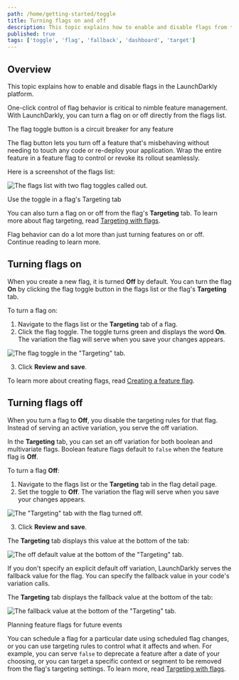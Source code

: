 ```yaml
---
path: /home/getting-started/toggle
title: Turning flags on and off
description: This topic explains how to enable and disable flags from the flags list.
published: true
tags: ['toggle', 'flag', 'fallback', 'dashboard', 'target']
---
```


## Overview

This topic explains how to enable and disable flags in the LaunchDarkly platform.

One-click control of flag behavior is critical to nimble feature management. With LaunchDarkly, you can turn a flag on or off directly from the flags list.

<Callout intent="info">
<CalloutTitle>The flag toggle button is a circuit breaker for any feature</CalloutTitle>
<CalloutDescription>

The flag button lets you turn off a feature that's misbehaving without needing to touch any code or re-deploy your application. Wrap the entire feature in a feature flag to control or revoke its rollout seamlessly.

</CalloutDescription>
</Callout>

Here is a screenshot of the flags list:

![The flags list with two flag toggles called out.](flag-toggle.png)


<Callout intent="info">
<CalloutTitle>Use the toggle in a flag's Targeting tab</CalloutTitle>
<CalloutDescription>

You can also turn a flag on or off from the flag's **Targeting** tab. To learn more about flag targeting, read [Targeting with flags](/home/flags/targeting).

</CalloutDescription>
</Callout>

Flag behavior can do a lot more than just turning features on or off. Continue reading to learn more.

## Turning flags on

When you create a new flag, it is turned **Off** by default. You can turn the flag **On** by clicking the flag toggle button in the flags list or the flag's **Targeting** tab.

To turn a flag on:

1. Navigate to the flags list or the **Targeting** tab of a flag.
2. Click the flag toggle. The toggle turns green and displays the word **On**. The variation the flag will serve when you save your changes appears.

![The flag toggle in the "Targeting" tab.](flag-targeting-toggle.png)

3. Click **Review and save**.

To learn more about creating flags, read [Creating a feature flag](/home/getting-started/feature-flags).

## Turning flags off

When you turn a flag to **Off**, you disable the targeting rules for that flag. Instead of serving an active variation, you serve the off variation.

In the **Targeting** tab, you can set an off variation for both boolean and multivariate flags. Boolean feature flags default to `false` when the feature flag is **Off**.

To turn a flag **Off**:

1. Navigate to the flags list or the **Targeting** tab in the flag detail page.
2. Set the toggle to **Off**. The variation the flag will serve when you save your changes appears.

![The "Targeting" tab with the flag turned off.](flag-targeting-toggle-off.png)

3. Click **Review and save**.

The **Targeting** tab displays this value at the bottom of the tab:

![The off default value at the bottom of the "Targeting" tab.](flag-off-default-value.png)

If you don't specify an explicit default off variation, LaunchDarkly serves the fallback value for the flag. You can specify the fallback value in your code's variation calls.

The **Targeting** tab displays the fallback value at the bottom of the tab:

![The fallback value at the bottom of the "Targeting" tab.](flag-fallback-value.png)

<Callout intent="info">
<CalloutTitle>Planning feature flags for future events</CalloutTitle>
<CalloutDescription>

You can schedule a flag for a particular date using scheduled flag changes, or you can use targeting rules to control what it affects and when. For example, you can serve `false` to deprecate a feature after a date of your choosing, or you can target a specific context or segment to be removed from the flag's targeting settings. To learn more, read [Targeting with flags](/home/flags/targeting).

</CalloutDescription>
</Callout>
